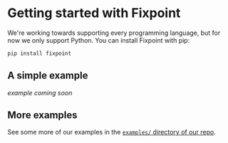 # Getting started with Fixpoint

We're working towards supporting every programming language, but for now we only
support Python. You can install Fixpoint with pip:

```bash
pip install fixpoint
```

## A simple example

_example coming soon_

## More examples

See some more of our examples in the
[`examples/` directory of our repo](https://github.com/gofixpoint/fixpoint/tree/main/examples).
